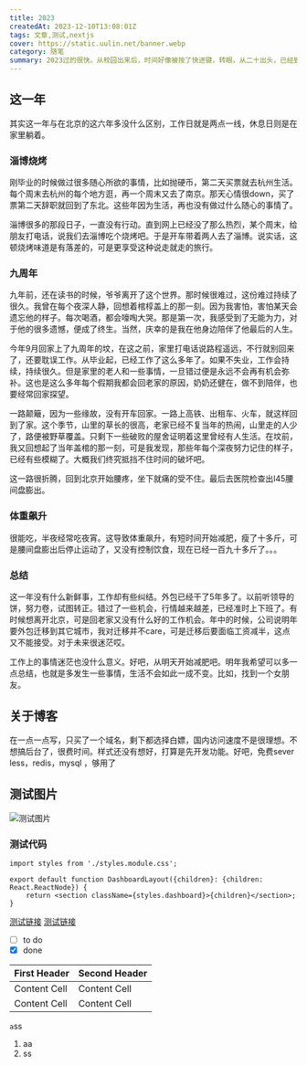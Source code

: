 ```yaml
---
title: 2023
createdAt: 2023-12-10T13:08:01Z
tags: 文章,测试,nextjs
cover: https://static.uulin.net/banner.webp
category: 随笔
summary: 2023过的很快。从校园出来后，时间好像被按了快进键，转眼，从二十出头，已经到了三十而立。只是三十岁与那时想的不一样。我没有遇见她，也没有稳定下来，依然在在陌生的城市飘荡。那些二十出头的年纪，疯狂的找乐趣，自行车、摩托车、电子产品，可是狂欢结束，没有攒下来什么，只在这一年开始有了失业危机，也不知这一生如此究竟是对是错。该开心又或者难过。
---
```


[//]: # '<Callout emoji="⌚️">'
[//]: #
[//]: # '    2023过的很快。从校园出来后，时间好像被按了快进键，转眼，从二十出头，已经到了三十而立。只是三十岁与那时想的不一样。我没有遇见她，也没有稳定下来，依然在在陌生的城市飘荡。那些二十出头的年纪，疯狂的找乐趣，自行车、摩托车、电子产品，可是狂欢结束，没有攒下来什么，只在这一年开始有了失业危机，也不知这一生如此究竟是对是错。该开心又或者难过。'
[//]: #
[//]: # '</Callout>'

## 这一年

其实这一年与在北京的这六年多没什么区别，工作日就是两点一线，休息日则是在家里躺着。

### 淄博烧烤

刚毕业的时候做过很多随心所欲的事情，比如抛硬币，第二天买票就去杭州生活。每个周末去杭州的每个地方逛，再一个周末又去了南京。那天心情很down，买了票第二天辞职就回到了东北。这些年因为生活，再也没有做过什么随心的事情了。

淄博很多的那段日子，一直没有行动。直到网上已经没了那么热烈，某个周末，给朋友打电话，说我们去淄博吃个烧烤吧。于是开车带着两人去了淄博。说实话，这顿烧烤味道是有落差的，可是更享受这种说走就走的旅行。

### 九周年

九年前，还在读书的时候，爷爷离开了这个世界。那时候很难过，这份难过持续了很久。我曾在每个夜深人静，回想着棺椁盖上的那一刻。因为我害怕，害怕某天会遗忘他的样子。每次喝酒，都会嚎啕大哭。那是第一次，我感受到了无能为力，对于他的很多遗憾，便成了终生。当然，庆幸的是我在他身边陪伴了他最后的人生。

今年9月回家上了九周年的坟，在这之前，家里打电话说路程遥远，不行就别回来了，还要耽误工作。从毕业起，已经工作了这么多年了。如果不失业，工作会持续，持续很久。但是家里的老人和一些事情，一旦错过便是永远不会再有机会弥补。这也是这么多年每个假期我都会回老家的原因，奶奶还健在，做不到陪伴，也要经常回家探望。

一路颠簸，因为一些缘故，没有开车回家。一路上高铁、出租车、火车，就这样回到了家。这个季节，山里的草长的很高，老家已经不复当年的热闹，山里走的人少了，路便被野草覆盖。只剩下一些破败的屋舍证明着这里曾经有人生活。在坟前，我又回想起了当年盖棺的那一刻，可是我发现，那些年每个深夜努力记住的样子，已经有些模糊了。大概我们终究抵挡不住时间的破坏吧。

这一路很折腾，回到北京开始腰疼，坐下就痛的受不住。最后去医院检查出l45腰间盘膨出。

### 体重飙升

很能吃，半夜经常吃夜宵。这导致体重飙升，有短时间开始减肥，瘦了十多斤，可是腰间盘膨出后停止运动了，又没有控制饮食，现在已经一百九十多斤了。。。

### 总结

这一年没有什么新鲜事，工作却有些纠结。外包已经干了5年多了。以前听领导的饼，努力卷，试图转正。错过了一些机会，行情越来越差，已经准时上下班了。有时候想离开北京，可是回老家又没有什么好的工作机会。年中的时候，公司说明年要外包迁移到其它城市，我对迁移并不care，可是迁移后要面临工资减半，这点又不能接受。对于未来很迷茫哎。

工作上的事情迷茫也没什么意义。好吧，从明天开始减肥吧。明年我希望可以多一点总结，也就是多发生一些事情，生活不会如此一成不变。比如，找到一个女朋友。

## 关于博客

在一点一点写，只买了一个域名，剩下都选择白嫖，国内访问速度不是很理想。不想搞后台了，很费时间。样式还没有想好，打算是先开发功能。好吧，免费sever less，redis，mysql ，够用了

## 测试图片

![测试图片](https://static.uulin.net/11.webp)

### 测试代码

```tsx
import styles from './styles.module.css';

export default function DashboardLayout({children}: {children: React.ReactNode}) {
    return <section className={styles.dashboard}>{children}</section>;
}
```

[测试链接](http://www.baidu.com)
[测试链接](/about)

-   [ ] to do
-   [x] done

| First Header | Second Header |
| ------------ | ------------- |
| Content Cell | Content Cell  |
| Content Cell | Content Cell  |

`a`ss

1. aa
2. ss
